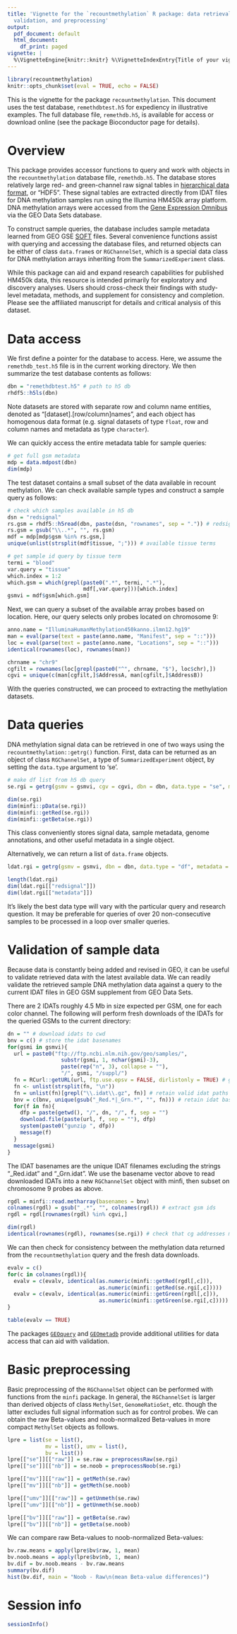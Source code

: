```yaml
---
title: 'Vignette for the `recountmethylation` R package: data retrieval, queries,
  validation, and preprocessing'
output:
  pdf_document: default
  html_document:
    df_print: paged
vignette: |
  %\VignetteEngine{knitr::knitr} %\VignetteIndexEntry{Title of your vignette} %\usepackage[UTF-8]{inputenc}
---
```


```r
library(recountmethylation)
knitr::opts_chunk$set(eval = TRUE, echo = FALSE)
```

This is the vignette for the package `recountmethylation`. This document uses the test database, `remethdbtest.h5` for expediency in illustrative examples. The full database file, `remethdb.h5`, is available for access or download online (see the package Bioconductor page for details).

# Overview

This package provides accessor functions to query and work with objects in the `recountmethylation` database file, `remethdb.h5`. The database stores relatively large red- and green-channel raw signal tables in [hierarchical data format](https://www.hdfgroup.org/), or "HDF5". These signal tables are extracted directly from IDAT files for DNA methylation samples run using the Illumina HM450k array platform. DNA methylation arrays were accessed from the [Gene Expression Omnibus](https://www.ncbi.nlm.nih.gov/geo/) via the GEO Data Sets database. 

To construct sample queries, the database includes sample metadata learned from GEO GSE [SOFT](https://www.ncbi.nlm.nih.gov/geo/info/soft.html) files. Several convenience functions assist with querying and accessing the database files, and returned objects can be either of class `data.frame`s or `RGChannelSet`, which is a special data class for DNA methylation arrays inheriting from the `SummarizedExperiment` class.

While this package can aid and expand research capabilities for published HM450k data, this resource is intended primarily for exploratory and discovery analyses. Users should cross-check their findings with study-level metadata, methods, and supplement for consistency and completion. Please see the affiliated manuscript for details and critical analysis of this dataset.

# Data access
We first define a pointer for the database to access. Here, we assume the `remethdb_test.h5` file is in the current working directory. We then summarize the test database contents as follows:

```r
dbn = "remethdbtest.h5" # path to h5 db
rhdf5::h5ls(dbn)
```

Note datasets are stored with separate row and column name entities, denoted as "[dataset].[row/column]names", and each object has homogenous data format (e.g. signal datasets of type `float`, row and column names and metadata as type `character`).

We can quickly access the entire metadata table for sample queries:

```r
# get full gsm metadata
mdp = data.mdpost(dbn)
dim(mdp)
```

The test dataset contains a small subset of the data available in recount methylation. We can check available sample types and construct a sample query as follows:

```r
# check which samples available in h5 db
dsn = "redsignal"
rs.gsm = rhdf5::h5read(dbn, paste(dsn, "rownames", sep = ".")) # redsignal rownames (gsm ids)
rs.gsm = gsub("\\..*", "", rs.gsm)
mdf = mdp[mdp$gsm %in% rs.gsm,]
unique(unlist(strsplit(mdf$tissue, ";"))) # available tissue terms

# get sample id query by tissue term
termi = "blood"
var.query = "tissue"
which.index = 1:2
which.gsm = which(grepl(paste0(".*", termi, ".*"), 
                        mdf[,var.query]))[which.index]
gsmvi = mdf$gsm[which.gsm]
```

Next, we can query a subset of the available array probes based on location. Here, our query selects only probes located on chromosome 9:

```r
anno.name = "IlluminaHumanMethylation450kanno.ilmn12.hg19"
man = eval(parse(text = paste(anno.name, "Manifest", sep = "::")))
loc = eval(parse(text = paste(anno.name, "Locations", sep = "::")))
identical(rownames(loc), rownames(man))

chrname = "chr9"
cgfilt = rownames(loc[grepl(paste0("^", chrname, "$"), loc$chr),])
cgvi = unique(c(man[cgfilt,]$AddressA, man[cgfilt,]$AddressB))
```

With the queries constructed, we can proceed to extracting the methylation datasets.

# Data queries
DNA methylation signal data can be retrieved in one of two ways using the `recountmethylation::getrg()` function. First, data can be returned as an object of class `RGChannelSet`, a type of `SummarizedExperiment` object, by setting the `data.type` argument to 'se'. 

```r
# make df list from h5 db query
se.rgi = getrg(gsmv = gsmvi, cgv = cgvi, dbn = dbn, data.type = "se", metadata = T, verbose = F)
```
```r
dim(se.rgi)
dim(minfi::pData(se.rgi))
dim(minfi::getRed(se.rgi))
dim(minfi::getBeta(se.rgi))
```

This class conveniently stores signal data, sample metadata, genome annotations, and other useful metadata in a single object. 

Alternatively, we can return a list of `data.frame` objects.

```r
ldat.rgi = getrg(gsmv = gsmvi, dbn = dbn, data.type = "df", metadata = F)
```
```r
length(ldat.rgi)
dim(ldat.rgi[["redsignal"]])
dim(ldat.rgi[["metadata"]])
```

It's likely the best data type will vary with the particular query and research question. It may be preferable for queries of over 20 non-consecutive samples to be processed in a loop over smaller queries.

# Validation of sample data
Because data is constantly being added and revised in GEO, it can be useful to validate retrieved data with the latest available data. We can readily validate the retrieved sample DNA methylation data against a query to the current IDAT files in GEO GSM supplement from GEO Data Sets. 

There are 2 IDATs roughly 4.5 Mb in size expected per GSM, one for each color channel. The following will perform fresh downloads of the IDATs for the queried GSMs to the current directory:

```r
dn = "" # download idats to cwd
bnv = c() # store the idat basenames
for(gsmi in gsmvi){
  url = paste0("ftp://ftp.ncbi.nlm.nih.gov/geo/samples/", 
                 substr(gsmi, 1, nchar(gsmi)-3), 
                 paste(rep("n", 3), collapse = ""), 
                 "/", gsmi, "/suppl/")
  fn = RCurl::getURL(url, ftp.use.epsv = FALSE, dirlistonly = TRUE) # get urls to idats
  fn <- unlist(strsplit(fn, "\n"))
  fn = unlist(fn)[grepl("\\.idat\\.gz", fn)] # retain valid idat paths
  bnv = c(bnv, unique(gsub("_Red.*|_Grn.*", "", fn))) # retain idat basenames
  for(f in fn){
    dfp = paste(getwd(), "/", dn, "/", f, sep = "")
    download.file(paste(url, f, sep = ""), dfp)
    system(paste0("gunzip ", dfp))
    message(f)
  }
  message(gsmi)
}
```

The IDAT basenames are the unique IDAT filenames excluding the strings "_Red.idat" and "_Grn.idat". We use the basename vector above to read downloaded IDATs into a new `RGChannelSet` object with minfi, then subset on chromosome 9 probes as above.

```r
rgdl = minfi::read.metharray(basenames = bnv)
colnames(rgdl) = gsub("_.*", "", colnames(rgdl)) # extract gsm ids
rgdl = rgdl[rownames(rgdl) %in% cgvi,]
```
```r
dim(rgdl)
identical(rownames(rgdl), rownames(se.rgi)) # check that cg addresses match
```

We can then check for consistency between the methylation data returned from the `recountmethylation` query and the fresh data downloads.

```r
evalv = c()
for(c in colnames(rgdl)){
  evalv = c(evalv, identical(as.numeric(minfi::getRed(rgdl[,c])), 
                             as.numeric(minfi::getRed(se.rgi[,c]))))
  evalv = c(evalv, identical(as.numeric(minfi::getGreen(rgdl[,c])), 
                             as.numeric(minfi::getGreen(se.rgi[,c]))))
}
```
```r
table(evalv == TRUE)
```

The packages [`GEOquery`](https://bioconductor.org/packages/release/bioc/html/GEOquery.html) and [`GEOmetadb`](https://www.bioconductor.org/packages/release/bioc/html/GEOmetadb.html) provide additional utilities for data access that can aid with validation.

# Basic preprocessing
Basic preprocessing of the `RGChannelSet` object can be performed with functions from the `minfi` package. In general, the `RGChannelSet` is larger than derived objects of class `MethylSet`, `GenomeRatioSet`, etc. though the latter excludes full signal information such as for control probes. We can obtain the raw Beta-values and noob-normalized Beta-values in more compact `MethylSet` objects as follows.

```r
lpre = list(se = list(),
            mv = list(), umv = list(),
            bv = list())
lpre[["se"]][["raw"]] = se.raw = preprocessRaw(se.rgi)
lpre[["se"]][["nb"]] = se.noob = preprocessNoob(se.rgi)

lpre[["mv"]][["raw"]] = getMeth(se.raw)
lpre[["mv"]][["nb"]] = getMeth(se.noob)

lpre[["umv"]][["raw"]] = getUnmeth(se.raw)
lpre[["umv"]][["nb"]] = getUnmeth(se.noob)

lpre[["bv"]][["raw"]] = getBeta(se.raw)
lpre[["bv"]][["nb"]] = getBeta(se.noob)
```

We can compare raw Beta-values to noob-normalized Beta-values:

```r
bv.raw.means = apply(lpre$bv$raw, 1, mean)
bv.noob.means = apply(lpre$bv$nb, 1, mean)
bv.dif = bv.noob.means - bv.raw.means
summary(bv.dif)
hist(bv.dif, main = "Noob - Raw\n(mean Beta-value differences)")
```

# Session info

```r
sessionInfo()
```
